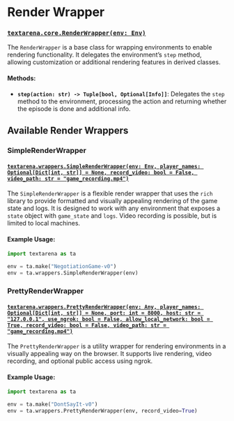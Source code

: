 # Render Wrapper

### [`textarena.core.RenderWrapper(env: Env)`](https://github.com/LeonGuertler/TextArena/blob/main/textarena/core.py#L343)

The `RenderWrapper` is a base class for wrapping environments to enable rendering functionality. It delegates the environment’s `step` method, allowing customization or additional rendering features in derived classes.

#### Methods:
- **`step(action: str) -> Tuple[bool, Optional[Info]]`**: Delegates the `step` method to the environment, processing the action and returning whether the episode is done and additional info.

## Available Render Wrappers

### SimpleRenderWrapper

#### [`textarena.wrappers.SimpleRenderWrapper(env: Env, player_names: Optional[Dict[int, str]] = None, record_video: bool = False, video_path: str = "game_recording.mp4")`](https://github.com/LeonGuertler/TextArena/blob/main/textarena/wrappers/RenderWrappers/SimpleRenderWrapper/render.py#L18)

The `SimpleRenderWrapper` is a flexible render wrapper that uses the `rich` library to provide formatted and visually appealing rendering of the game state and logs. It is designed to work with any environment that exposes a `state` object with `game_state` and `logs`. Video recording is possible, but is limited to local machines.

#### Example Usage:
```python
import textarena as ta

env = ta.make("NegotiationGame-v0")
env = ta.wrappers.SimpleRenderWrapper(env)
```

### PrettyRenderWrapper

#### [`textarena.wrappers.PrettyRenderWrapper(env: Any, player_names: Optional[Dict[int, str]] = None, port: int = 8000, host: str = "127.0.0.1", use_ngrok: bool = False, allow_local_network: bool = True, record_video: bool = False, video_path: str = "game_recording.mp4")`](https://github.com/LeonGuertler/TextArena/blob/main/textarena/wrappers/RenderWrappers/PrettyRenderWrapper/render.py#L16)

The `PrettyRenderWrapper` is a utility wrapper for rendering environments in a visually appealing way on the browser. It supports live rendering, video recording, and optional public access using ngrok.

#### Example Usage:
```python
import textarena as ta

env = ta.make("DontSayIt-v0")
env = ta.wrappers.PrettyRenderWrapper(env, record_video=True)
```

